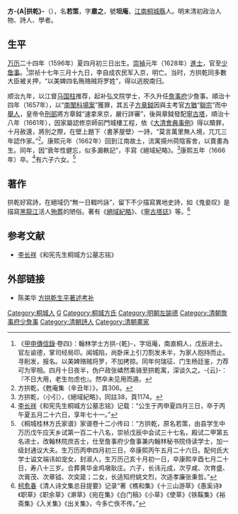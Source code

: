 {{noteTA|T=方拱乾}}
{{明清人物信息框
| 姓名 = 方-{A|拱乾}-
| 原名 = 方若策
| 圖片名稱 = 
| 圖片大小 = 220px
| 圖片說明 = 
| 最高職務 = 大明詹事府少詹事<br>大清翰林學士
| 國家 = 
| 爵位 =
| 籍貫 = [[南直隸|直隸]][[安慶府|安慶府]][[桐城縣|桐城縣]]
| 族裔 = 漢族
| 旗籍 = 
| 字號 = 字肅之，號坦庵，晚號甦庵
| 室名 = 
| 諡號 = 
| 出生日期 = 明[[萬曆|萬曆]]二十四年（1596年）
| 出生地點 = 
| 逝世日期 = 清[[康熙|康熙]]五年（1666年）
| 逝世地點 = 
| 墓葬 =
| 配偶 =
| 親屬 = （子）[[方玄成|方玄成]]、[[方亨咸|方亨咸]]、[[方章鉞|方章鉞]]
| 出身 = 
*崇禎元年戊辰科進士出身
| 經歷 = 
| 著作 =
*《宁古塔志》
*《方詹事集》
}}

'''方-{A|拱乾}-'''（{{bd|1596年||1666年||方拱乾}}），名'''若策'''，字'''肅之'''，號'''坦庵'''，[[江南省|江南]][[桐城縣|桐城縣]]人。明末清初政治人物、詩人、學者。

==生平==
[[万历|万历]]二十四年（1596年）夏四月初三日出生。[[崇禎|崇禎]]元年（1628年）[[進士|進士]]，官至[[少詹事|少詹事]]。<ref>《[[甲申傳信錄|甲申傳信錄]]·卷四》：翰林学士方拱-{乾}-，字垣庵，南直桐人，戊辰进士。官左谕德，掌司经局印。闻城陷，尚卧床上引刀割发未半，为家人抱持而止。寻削发，报名。以美婢赂贼将罗，不加拷掠。同年何瑞征、门生杨廷鉴，力荐可为宰相。四月十日夜半，伪户政张嶙然乘骑至拱乾寓，深谈久之。-{云}-：『不日大用，老生勿虑也』。然卒未见用而遁。</ref>崇祯十七年三月十九日，李自成农民军入京，明亡。当时，方拱乾同多數大臣被关押，“以美婢四名贿赂贼将罗姓”，得以逃脱南归。

顺治九年，以江督[[马国柱|马国柱]]推荐，起补弘文院学士，不久升任[[詹事府|詹事府]]少詹事。順治十四年（1657年），以“[[丁酉科場案|南闈科場案]]”獲罪，其五子[[方章鉞|方章鉞]]因與主考官[[方猶|方猶]]“[[聯宗|聯宗]]”而中[[舉人|舉人]]，皇帝令[[刑部|刑部]]將方章鉞“速拿來京，嚴行詳審”，後與章鉞發配[[寧古塔|寧古塔]]，順治十八年（1661年），因家屬認修京師前門城樓工程，依《[[大清會典事例|大清會典事例]]》得以贖罪，十月赦還，將別之際，在壁上題下〈書茅屋壁〉一詩，“莫言萬里無人境，兀兀三年認作家。”<ref>方拱乾，《甦庵集（辛丑年）》，頁306。</ref>。康熙元年（1662年）回到江南故土，流寓揚州荷陰客舍，以賣畫為生。同年，因“衰年性健忘，似多漏軼記”，手寫《絕域紀略》。<ref>方拱乾，〈小引〉，《絕域紀略》，同註38，頁1174。</ref>康熙五年（1666年）卒。<ref>[[李长祥|李长祥]]《和宪先生桐城方公墓志铭》记载：“公生于丙申夏四月三日，卒于丙午夏五月二十六日，享年七十一。”</ref>有六子六女。<ref>《桐城桂林方氏家谱》家谱卷十二小传曰：“方拱乾，原名若策，由县学生中万历戊午应天乡试第一百二十八名，崇祯戊辰中会试三十七名，殿试二甲第五名进士，改翰林院庶吉士，仕至詹事府少詹事兼内翰林秘书院侍读学士，加一级封通议大夫。生万历丙申四月初三日，卒康熙丙午五月二十六日。配何氏大学士谥文端讳如宠女，封淑人，生万历己亥十月初一日，卒康熙辛酉七月二十日，寿八十三岁。合葬黄华金鸡墩耿庄。六子，长讳元成，次亨咸、次育盛、次膏茂、次章钺、次奕箴；二女，长适知府姚文烈，次适孝廉张秉哲。”</ref>

==著作==
拱乾好寫詩，在絕域仍“無一日輟吟詠”，留下不少描寫異地史詩，如《鬼妾叹》是描寫[[黑龍江|黑龍江]]活人[[殉葬|殉葬]]的陋俗。著有《[[絕域紀略|絕域紀略]]》、《[[寧古塔誌|寧古塔誌]]》等。<ref>[[柯愈春|柯愈春]]《清人诗文集总目提要》记录“著《樵和集》《十三山游草》《愚奚诗》《职草》《职余草》《澣草》《宛在集》《白门稿》《小草》《使草》《铁鞵集》《裕斋集》《入关集》《出关集》，今多亡佚不传。”</ref>

==参考文献==
{{reflist}}
{{refbegin}}
*[[李长祥|李长祥]]《和宪先生桐城方公墓志铭》
{{refend}}

==外部链接==
*陈美华 [http://218.75.26.39/journal/xb/%B7%BD%B9%B0%C7%AC%C9%FA%C6%BD%D6%F8%CA%F6%BF%BC%B2%B9.PDF 方拱乾生平著述考补]{{dead link|date=2018年3月 |bot=InternetArchiveBot |fix-attempted=yes }}

{{崇禎元年戊辰科殿試金榜}}
{{順治丁酉科場案}}

{{規範控制}}

{{DEFAULTSORT:Fang方}}
[[Category:桐城人|Category:桐城人]]
[[Category:方姓|G]]
[[Category:桐城方氏|Category:桐城方氏]]
[[Category:明朝左諭德|Category:明朝左諭德]]
[[Category:清朝詹事府少詹事|Category:清朝詹事府少詹事]]
[[Category:清朝詩人|Category:清朝詩人]]
[[Category:清朝畫家|Category:清朝畫家]]